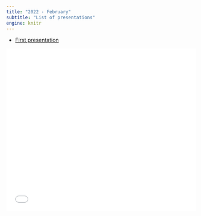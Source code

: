 ```yaml
---
title: "2022 - February"
subtitle: "List of presentations"
engine: knitr
---
```


* [First presentation](../revealjs/slides/2022/first/first.html)

<iframe style="width: 100%; height: 45vw; max-height: 50vh;" frameborder="0" allowfullscreen src="../revealjs/slides/2022/first/first.html"></iframe>

